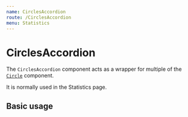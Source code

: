 ```yaml
---
name: CirclesAccordion
route: /CirclesAccordion
menu: Statistics
---
```



# CirclesAccordion

The `CirclesAccordion` component acts as a wrapper for multiple of the [`Circle`](/Circle) component.

<Props of={CirclesAccordion} />

It is normally used in the Statistics page.

## Basic usage

<Playground>
  <CirclesAccordion
    circles={[
      { name: 'test1', color: 'red', percentage: 80 },
      { name: 'test2', color: 'blue', percentage: 10 },
      { name: 'test3', color: 'green', percentage: 50 },
    ]}
  />
</Playground>
